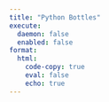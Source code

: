 ```yaml
---
title: "Python Bottles"
execute:
  daemon: false
  enabled: false
format:
  html:
    code-copy: true
    eval: false
    echo: true
---
```

